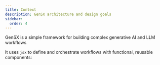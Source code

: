 ```yaml
---
title: Context
description: GenSX architecture and design goals
sidebar:
  order: 4
---
```


GenSX is a simple framework for building complex generative AI and LLM workflows.

It uses `jsx` to define and orchestrate workflows with functional, reusable components:

```tsx

```
